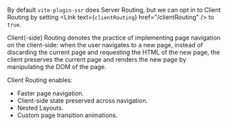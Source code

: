 
By default `vite-plugin-ssr` does Server Routing, but we can opt in to Client Routing by setting <Link text={<code>clientRouting</code>} href="/clientRouting" /> to `true`.

Client(-side) Routing denotes the practice of implementing page navigation on the client-side:
when the user navigates to a new page,
instead of discarding the current page and requesting the HTML of the new page,
the client preserves the current page and renders the new page by manipulating the DOM of the page.

Client Routing enables:
- Faster page navigation.
- Client-side state preserved across navigation.
- Nested Layouts.
- Custom page transition animations.
